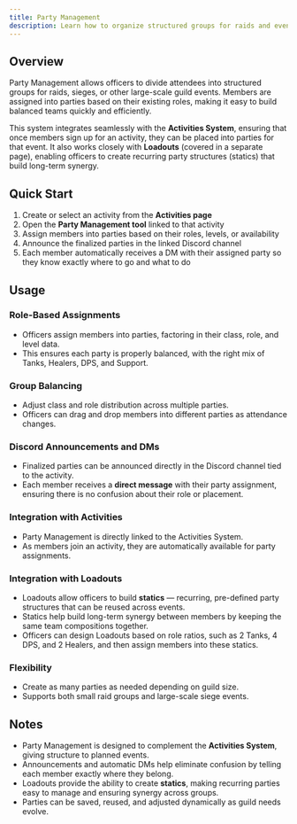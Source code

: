 ```yaml
---
title: Party Management
description: Learn how to organize structured groups for raids and events using VerraLink's Party Management system, with automatic Discord announcements, role-based assignments, and integration with statics via Loadouts.
---
```


## Overview
Party Management allows officers to divide attendees into structured groups for raids, sieges, or other large-scale guild events. Members are assigned into parties based on their existing roles, making it easy to build balanced teams quickly and efficiently.

This system integrates seamlessly with the **Activities System**, ensuring that once members sign up for an activity, they can be placed into parties for that event. It also works closely with **Loadouts** (covered in a separate page), enabling officers to create recurring party structures (statics) that build long-term synergy.

## Quick Start

1. Create or select an activity from the **Activities page**  
2. Open the **Party Management tool** linked to that activity  
3. Assign members into parties based on their roles, levels, or availability  
4. Announce the finalized parties in the linked Discord channel  
5. Each member automatically receives a DM with their assigned party so they know exactly where to go and what to do  

## Usage

### Role-Based Assignments
- Officers assign members into parties, factoring in their class, role, and level data.  
- This ensures each party is properly balanced, with the right mix of Tanks, Healers, DPS, and Support.  
 

### Group Balancing
- Adjust class and role distribution across multiple parties.  
- Officers can drag and drop members into different parties as attendance changes.  

### Discord Announcements and DMs
- Finalized parties can be announced directly in the Discord channel tied to the activity.  
- Each member receives a **direct message** with their party assignment, ensuring there is no confusion about their role or placement.  

### Integration with Activities
- Party Management is directly linked to the Activities System.  
- As members join an activity, they are automatically available for party assignments.  

### Integration with Loadouts
- Loadouts allow officers to build **statics** — recurring, pre-defined party structures that can be reused across events.  
- Statics help build long-term synergy between members by keeping the same team compositions together.  
- Officers can design Loadouts based on role ratios, such as 2 Tanks, 4 DPS, and 2 Healers, and then assign members into these statics.   

### Flexibility
- Create as many parties as needed depending on guild size.  
- Supports both small raid groups and large-scale siege events.  

## Notes
- Party Management is designed to complement the **Activities System**, giving structure to planned events.  
- Announcements and automatic DMs help eliminate confusion by telling each member exactly where they belong.  
- Loadouts provide the ability to create **statics**, making recurring parties easy to manage and ensuring synergy across groups.  
- Parties can be saved, reused, and adjusted dynamically as guild needs evolve.  
